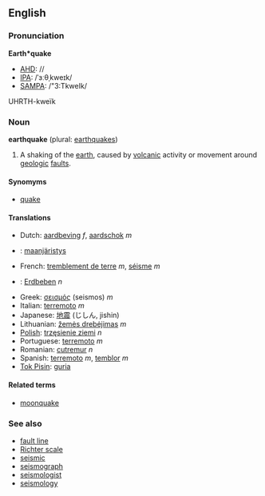 ==English==
===Pronunciation===
'''Earth*quake'''
*[[AHD]]: //
*[[IPA]]: /ˈɜːθˌkweɪk/
*[[SAMPA]]: /"3:TkweIk/
UHRTH-kwe&iuml;k

===Noun===
'''earthquake''' (plural: [[earthquakes]])

# A shaking of the [[earth]], caused by [[volcanic]] activity or movement around [[geologic]] [[fault]]s.

====Synomyms====
*[[quake]]

====Translations====
*Dutch: [[aardbeving]] ''f'', [[aardschok]] ''m''
*{{fi}}: [[maanjäristys]]
*French: [[tremblement de terre]] ''m'', [[séisme]] ''m''
*{{de}}: [[Erdbeben]] ''n''
*Greek: [[σεισμός]] (seismos) ''m''
*Italian: [[terremoto]] ''m''
*Japanese: [[地震]] (じしん, jishin)
*Lithuanian: [[žemės drebėjimas]] ''m''
*[[Polish]]: [[trzęsienie ziemi]] ''n''
*Portuguese: [[terremoto]] ''m''
*Romanian: [[cutremur]] ''n''
*Spanish: [[terremoto]] ''m'', [[temblor]] ''m''
*[[Tok Pisin]]: [[guria]]

====Related terms====
*[[moonquake]]

===See also===
*[[fault line]]
*[[Richter scale]]
*[[seismic]]
*[[seismograph]]
*[[seismologist]]
*[[seismology]]